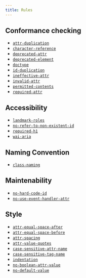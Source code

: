 ```yaml
---
title: Rules
---
```


## Conformance checking

- [`attr-duplication`](/rules/attr-duplication)
- [`character-reference`](/rules/character-reference)
- [`deprecated-attr`](/rules/deprecated-attr)
- [`deprecated-element`](/rules/deprecated-element)
- [`doctype`](/rules/doctype)
- [`id-duplication`](/rules/id-duplication)
- [`ineffective-attr`](/rules/ineffective-attr)
- [`invalid-attr`](/rules/invalid-attr)
- [`permitted-contents`](/rules/permitted-contents)
- [`required-attr`](/rules/required-attr)

## Accessibility

- [`landmark-roles`](/rules/landmark-roles)
- [`no-refer-to-non-existent-id`](/rules/no-refer-to-non-existent-id)
- [`required-h1`](/rules/required-h1)
- [`wai-aria`](/rules/wai-aria)

## Naming Convention

- [`class-naming`](/rules/class-naming)

## Maintenability

- [`no-hard-code-id`](/rules/no-hard-code-id)
- [`no-use-event-handler-attr`](/rules/no-use-event-handler-attr)

## Style

- [`attr-equal-space-after`](/rules/attr-equal-space-after)
- [`attr-equal-space-before`](/rules/attr-equal-space-before)
- [`attr-spacing`](/rules/attr-spacing)
- [`attr-value-quotes`](/rules/attr-value-quotes)
- [`case-sensitive-attr-name`](/rules/case-sensitive-attr-name)
- [`case-sensitive-tag-name`](/rules/case-sensitive-tag-name)
- [`indentation`](/rules/indentation)
- [`no-boolean-attr-value`](/rules/no-boolean-attr-value)
- [`no-default-value`](/rules/no-default-value)
